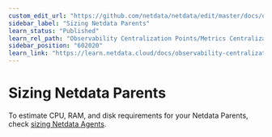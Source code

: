 ```yaml
---
custom_edit_url: "https://github.com/netdata/netdata/edit/master/docs/observability-centralization-points/metrics-centralization-points/sizing-netdata-parents.md"
sidebar_label: "Sizing Netdata Parents"
learn_status: "Published"
learn_rel_path: "Observability Centralization Points/Metrics Centralization Points"
sidebar_position: "602020"
learn_link: "https://learn.netdata.cloud/docs/observability-centralization-points/metrics-centralization-points/sizing-netdata-parents"
---
```


# Sizing Netdata Parents

To estimate CPU, RAM, and disk requirements for your Netdata Parents, check [sizing Netdata Agents](/docs/netdata-agent/resource-utilization).
